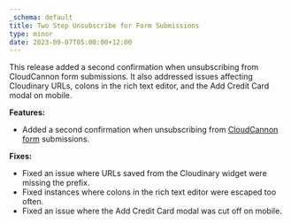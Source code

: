 ```yaml
---
_schema: default
title: Two Step Unsubscribe for Form Submissions
type: minor
date: 2023-09-07T05:00:00+12:00
---
```

This release added a second confirmation when unsubscribing from CloudCannon form submissions. It also addressed issues affecting Cloudinary URLs, colons in the rich text editor, and the Add Credit Card modal on mobile.

**Features:**

* Added a second confirmation when unsubscribing from <a target="_blank" rel="noopener" href="https://cloudcannon.com/documentation/articles/integrating-your-forms-with-email/">CloudCannon form</a> submissions.

**Fixes:**

* Fixed an issue where URLs saved from the Cloudinary widget were missing the prefix.
* Fixed instances where colons in the rich text editor were escaped too often.
* Fixed an issue where the Add Credit Card modal was cut off on mobile.